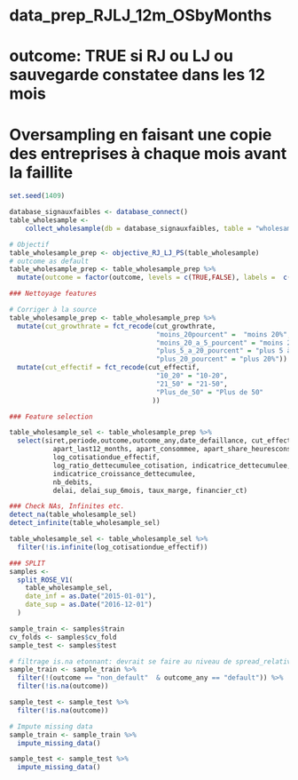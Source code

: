 # data_prep_RJLJ_12m_OSbyMonths
# outcome: TRUE si RJ ou LJ ou sauvegarde constatee dans les 12 mois
# Oversampling en faisant une copie des entreprises à chaque mois avant la faillite

```r
set.seed(1409)

database_signauxfaibles <- database_connect()
table_wholesample <-
    collect_wholesample(db = database_signauxfaibles, table = "wholesample")

```

```r
# Objectif
table_wholesample_prep <- objective_RJ_LJ_PS(table_wholesample)
# outcome as default
table_wholesample_prep <- table_wholesample_prep %>%
  mutate(outcome = factor(outcome, levels = c(TRUE,FALSE), labels =  c("default", "non_default")))
```


```r
### Nettoyage features

# Corriger à la source
table_wholesample_prep <- table_wholesample_prep %>%
  mutate(cut_growthrate = fct_recode(cut_growthrate,
                                     "moins_20pourcent" =  "moins 20%",
                                     "moins_20_a_5_pourcent" = "moins 20 à 5%",
                                     "plus_5_a_20_pourcent" = "plus 5 à 20%",
                                     "plus_20_pourcent" = "plus 20%")) %>%
  mutate(cut_effectif = fct_recode(cut_effectif,
                                     "10_20" = "10-20",
                                     "21_50" = "21-50",
                                     "Plus_de_50" = "Plus de 50"
                                    ))


```

```r
### Feature selection

table_wholesample_sel <- table_wholesample_prep %>%
  select(siret,periode,outcome,outcome_any,date_defaillance, cut_effectif,cut_growthrate, lag_effectif_missing,
           apart_last12_months, apart_consommee, apart_share_heuresconsommees,
           log_cotisationdue_effectif,
           log_ratio_dettecumulee_cotisation, indicatrice_dettecumulee,
           indicatrice_croissance_dettecumulee,
           nb_debits,
           delai, delai_sup_6mois, taux_marge, financier_ct)

```





```r
### Check NAs, Infinites etc.
detect_na(table_wholesample_sel)
detect_infinite(table_wholesample_sel)

table_wholesample_sel <- table_wholesample_sel %>%
  filter(!is.infinite(log_cotisationdue_effectif))

```



```r

### SPLIT
samples <-
  split_ROSE_V1(
    table_wholesample_sel,
    date_inf = as.Date("2015-01-01"),
    date_sup = as.Date("2016-12-01")
  )

sample_train <- samples$train
cv_folds <- samples$cv_fold
sample_test <- samples$test
```

```r

# filtrage is.na etonnant: devrait se faire au niveau de spread_relative_periods
sample_train <- sample_train %>%
  filter(!(outcome == "non_default"  & outcome_any == "default")) %>%
  filter(!is.na(outcome))

sample_test <- sample_test %>%
  filter(!is.na(outcome))

```


```r
# Impute missing data
sample_train <- sample_train %>%
  impute_missing_data()

sample_test <- sample_test %>%
  impute_missing_data()

```


